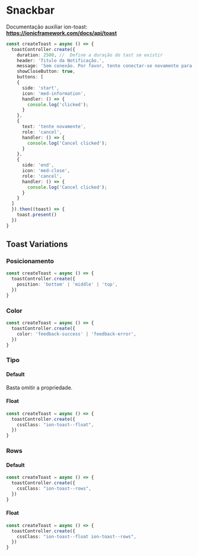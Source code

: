 
<Meta title="Components/Global/Snack Bar/Usage" />

# Snackbar

Documentação auxiliar ion-toast: **https://ionicframework.com/docs/api/toast**

```ts
const createToast = async () => {
  toastController.create({
    duration: 2500, //  Define a duração do tast se existir
    header: 'Titulo da Notificação.',
    message: 'Sem conexão. Por favor, tente conectar-se novamente para concluir essa tarefa.',
    showCloseButton: true,
    buttons: [
    {
      side: 'start',
      icon: 'med-information',
      handler: () => {
        console.log('clicked');
      }
    },
    {
      text: 'tente novamente',
      role: 'cancel',
      handler: () => {
        console.log('Cancel clicked');
      }
    },
    {
      side: 'end',
      icon: 'med-close',
      role: 'cancel',
      handler: () => {
        console.log('Cancel clicked');
      }
    }
  ]
  }).then((toast) => {
    toast.present()
  })
}
```

## Toast Variations

### Posicionamento

```ts
const createToast = async () => {
  toastController.create({
    position: 'bottom' | 'middle' | 'top',
  })
}
```

### Color

```ts
const createToast = async () => {
  toastController.create({
    color: 'feedback-success' | 'feedback-error',
  })
}
```

### Tipo

#### Default

Basta omitir a propriedade.

#### Float

```ts
const createToast = async () => {
  toastController.create({
    cssClass: "ion-toast--float",
  })
}
```

### Rows

#### Default

```ts
const createToast = async () => {
  toastController.create({
    cssClass: "ion-toast--rows",
  })
}
```

#### Float

```ts
const createToast = async () => {
  toastController.create({
    cssClass: "ion-toast--float ion-toast--rows",
  })
}
